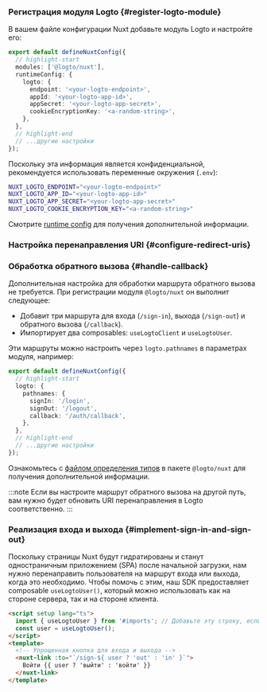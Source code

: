 
### Регистрация модуля Logto \{#register-logto-module}

В вашем файле конфигурации Nuxt добавьте модуль Logto и настройте его:

```ts title="nuxt.config.ts"
export default defineNuxtConfig({
  // highlight-start
  modules: ['@logto/nuxt'],
  runtimeConfig: {
    logto: {
      endpoint: '<your-logto-endpoint>',
      appId: '<your-logto-app-id>',
      appSecret: '<your-logto-app-secret>',
      cookieEncryptionKey: '<a-random-string>',
    },
  },
  // highlight-end
  // ...другие настройки
});
```

Поскольку эта информация является конфиденциальной, рекомендуется использовать переменные окружения (`.env`):

```bash title=".env"
NUXT_LOGTO_ENDPOINT="<your-logto-endpoint>"
NUXT_LOGTO_APP_ID="<your-logto-app-id>"
NUXT_LOGTO_APP_SECRET="<your-logto-app-secret>"
NUXT_LOGTO_COOKIE_ENCRYPTION_KEY="<a-random-string>"
```

Смотрите [runtime config](https://nuxt.com/docs/guide/going-further/runtime-config) для получения дополнительной информации.

### Настройка перенаправления URI \{#configure-redirect-uris}

<SignInFlowSummary />

<AssumingUrl />

<WebConfigureRedirectUris />

### Обработка обратного вызова \{#handle-callback}

Дополнительная настройка для обработки маршрута обратного вызова не требуется. При регистрации модуля `@logto/nuxt` он выполнит следующее:

- Добавит три маршрута для входа (`/sign-in`), выхода (`/sign-out`) и обратного вызова (`/callback`).
- Импортирует два composables: `useLogtoClient` и `useLogtoUser`.

Эти маршруты можно настроить через `logto.pathnames` в параметрах модуля, например:

```ts title="nuxt.config.ts"
export default defineNuxtConfig({
  // highlight-start
  logto: {
    pathnames: {
      signIn: '/login',
      signOut: '/logout',
      callback: '/auth/callback',
    },
  },
  // highlight-end
  // ...другие настройки
});
```

Ознакомьтесь с [файлом определения типов](https://github.com/logto-io/js/blob/HEAD/packages/nuxt/src/runtime/utils/types.ts) в пакете `@logto/nuxt` для получения дополнительной информации.

:::note
Если вы настроите маршрут обратного вызова на другой путь, вам нужно будет обновить URI перенаправления в Logto соответственно.
:::

### Реализация входа и выхода \{#implement-sign-in-and-sign-out}

Поскольку страницы Nuxt будут гидратированы и станут одностраничным приложением (SPA) после начальной загрузки, нам нужно перенаправить пользователя на маршрут входа или выхода, когда это необходимо. Чтобы помочь с этим, наш SDK предоставляет composable `useLogtoUser()`, который можно использовать как на стороне сервера, так и на стороне клиента.

```html title="index.vue"
<script setup lang="ts">
  import { useLogtoUser } from '#imports'; // Добавьте эту строку, если автоимпорт отключен
  const user = useLogtoUser();
</script>
<template>
  <!-- Упрощенная кнопка для входа и выхода -->
  <nuxt-link :to="`/sign-${ user ? 'out' : 'in' }`">
    Войти {{ user ? 'выйти' : 'войти' }}
  </nuxt-link>
</template>
```

<Checkpoint />
